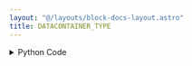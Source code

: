 ```yaml
---
layout: "@/layouts/block-docs-layout.astro"
title: DATACONTAINER_TYPE
---
```



<PythonDocsDisplay docstring={docstring} />

<details>
<summary>Python Code</summary>
```python
from flojoy import flojoy, DataContainer, TextBlob


@flojoy()
def DATACONTAINER_TYPE(
    default: DataContainer,
) -> TextBlob:
    """The DATACONTAINER_TYPE node returns a TextBlob containing the input DataContainer type (e.g. Vector).

    Must use the TEXT_VIEW node to view the text.

    Returns
    -------
    DataContainer
        TextBlob: Input DataContainer type
    """

    return TextBlob(text_blob=default.type)

```
[Find this Flojoy Block on GitHub](https://github.com/flojoy-ai/blocks/blob/main/blocks/EXTRACTORS/DEBUGGING/DATACONTAINER_TYPE/DATACONTAINER_TYPE.py)
</details>

## Example

<AppDisplay app={app} blockName="DATACONTAINER_TYPE" client:visible />


